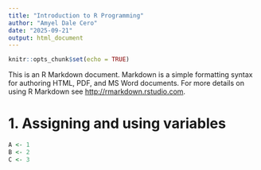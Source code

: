 ```yaml
---
title: "Introduction to R Programming"
author: "Amyel Dale Cero"
date: "2025-09-21"
output: html_document
---
```


```r
knitr::opts_chunk$set(echo = TRUE)
```


This is an R Markdown document. Markdown is a simple formatting syntax for authoring HTML, PDF, and MS Word documents. For more details on using R Markdown see <http://rmarkdown.rstudio.com>.

# 1. Assigning and using variables

```r

A <- 1
B <- 2
C <- 3

```


